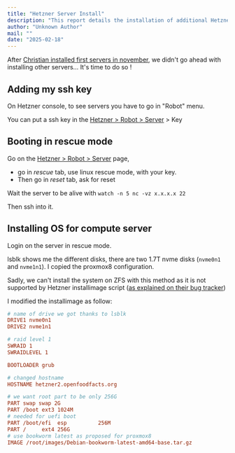 ```yaml
---
title: "Hetzner Server Install"
description: "This report details the installation of additional Hetzner servers, covering the process of booting into rescue mode, configuring the OS installation with specific disk partitioning for Proxmox, and addressing limitations with ZFS installation via Hetzner's installimage script."
author: "Unknown Author"
mail: ""
date: "2025-02-18"
---
```


After [Christian installed first servers in november](./2024-11-14-hetzner-server-install.md), we didn't go ahead with installing other servers…
It's time to do so !

## Adding my ssh key

On Hetzner console, to see servers you have to go in "Robot" menu.

You can put a ssh key in the [Hetzner > Robot > Server](https://robot.hetzner.com/server) > Key

## Booting in rescue mode

Go on the [Hetzner > Robot > Server](https://robot.hetzner.com/server) page,
- go in *rescue* tab, use linux rescue mode, with your key.
- Then go in *reset* tab, ask for reset

Wait the server to be alive with `watch -n 5 nc -vz x.x.x.x 22`

Then ssh into it.

## Installing OS for compute server

Login on the server in rescue mode.

lsblk shows me the different disks, there are two 1.7T nvme disks (`nvme0n1` and `nvme1n1`).
I copied the proxmox8 configuration.

Sadly, we can't install the system on ZFS with this method as it is not supported by Hetzner installimage script ([as explained on their bug tracker](https://github.com/hetzneronline/installimage/issues/36)) 

I modified the installimage as follow:
```ini
# name of drive we got thanks to lsblk
DRIVE1 nvme0n1
DRIVE2 nvme1n1

# raid level 1
SWRAID 1
SWRAIDLEVEL 1

BOOTLOADER grub

# changed hostname
HOSTNAME hetzner2.openfoodfacts.org

# we want root part to be only 256G
PART swap swap 2G
PART /boot ext3 1024M
# needed for uefi boot
PART /boot/efi  esp          256M
PART /     ext4 256G
# use bookworm latest as proposed for proxmox8
IMAGE /root/images/Debian-bookworm-latest-amd64-base.tar.gz
```
